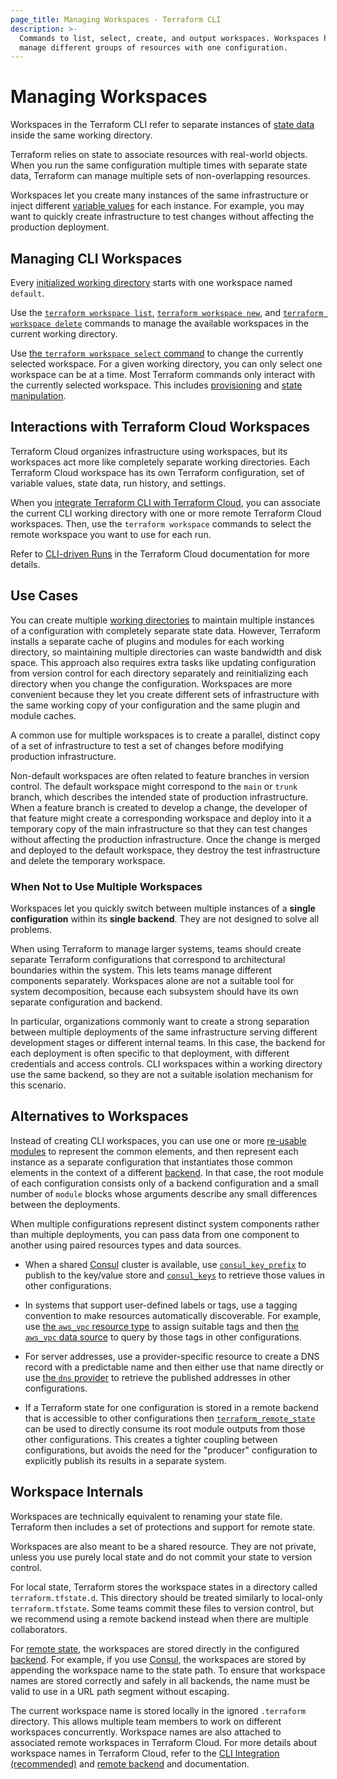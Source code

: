 ```yaml
---
page_title: Managing Workspaces - Terraform CLI
description: >-
  Commands to list, select, create, and output workspaces. Workspaces help
  manage different groups of resources with one configuration.
---
```


# Managing Workspaces

Workspaces in the Terraform CLI refer to separate instances of [state data](/language/state) inside the same working directory.

Terraform relies on state to associate resources with real-world objects. When you run the same configuration multiple times with separate state data, Terraform can manage multiple sets of non-overlapping resources.

Workspaces let you create many instances of the same infrastructure or inject different [variable values](/language/values/variables) for each instance. For example, you may want to quickly create infrastructure to test changes without affecting the production deployment.

## Managing CLI Workspaces

Every [initialized working directory](/cli/init) starts with one workspace named `default`.

Use the [`terraform workspace list`](/cli/commands/workspace/list), [`terraform workspace new`](/cli/commands/workspace/new), and [`terraform workspace delete`](/cli/commands/workspace/delete) commands to manage the available workspaces in the current working directory.

Use [the `terraform workspace select` command](/cli/commands/workspace/select) to change the currently selected workspace. For a given working directory, you can only select one workspace can be at a time. Most Terraform commands only interact with the currently selected workspace. This includes [provisioning](/cli/run) and [state manipulation](/cli/state).

## Interactions with Terraform Cloud Workspaces

Terraform Cloud organizes infrastructure using workspaces, but its workspaces
act more like completely separate working directories. Each Terraform Cloud
workspace has its own Terraform configuration, set of variable values, state
data, run history, and settings.

When you [integrate Terraform CLI with Terraform Cloud](/cli/cloud), you can associate the current CLI working directory with one or more remote Terraform Cloud workspaces. Then, use the `terraform workspace` commands to select the remote workspace you want to use for each run.

Refer to [CLI-driven Runs](/cloud-docs/run/cli) in the Terraform Cloud documentation for more details.

## Use Cases

You can create multiple [working directories](/cli/init) to maintain multiple instances of a configuration with completely separate state data. However, Terraform installs a separate cache of plugins and modules for each working directory, so maintaining multiple directories can waste bandwidth and disk space. This approach also requires extra tasks like updating configuration from version control for each directory separately and reinitializing each directory when you change the configuration. Workspaces are more convenient because they let you create different sets of infrastructure with the same working copy of your configuration and the same plugin and module caches.

A common use for multiple workspaces is to create a parallel, distinct copy of
a set of infrastructure to test a set of changes before modifying production infrastructure.

Non-default workspaces are often related to feature branches in version control.
The default workspace might correspond to the `main` or `trunk` branch,
which describes the intended state of production infrastructure. When a
feature branch is created to develop a change, the developer of that feature
might create a corresponding workspace and deploy into it a temporary copy
of the main infrastructure so that they can test changes without affecting
the production infrastructure. Once the change is merged and deployed to the
default workspace, they destroy the test infrastructure and delete the temporary workspace.

### When Not to Use Multiple Workspaces

Workspaces let you quickly switch between multiple instances of a **single configuration** within its **single backend**. They are not designed to solve all problems.

When using Terraform to manage larger systems, teams should create separate Terraform configurations that correspond to architectural boundaries within the system. This lets teams manage different components separately. Workspaces alone are not a suitable tool for system decomposition, because each subsystem should have its own separate configuration and backend.

In particular, organizations commonly want to create a strong separation
between multiple deployments of the same infrastructure serving different
development stages or different internal teams. In this case, the backend for each deployment is often specific to that deployment, with different credentials and access controls. CLI workspaces within a working directory use the same backend, so they are not a suitable isolation mechanism for this scenario.

## Alternatives to Workspaces

Instead of creating CLI workspaces, you can use one or more [re-usable modules](/language/modules/develop) to represent the common elements, and then represent each instance as a separate configuration that instantiates those common elements in the context of a different [backend](/language/settings/backends/configuration). In that case, the root module of each configuration consists only of a backend configuration and a small number of `module` blocks whose arguments describe any small differences between the deployments.

When multiple configurations represent distinct system components rather than multiple deployments, you can pass data from one component to another using paired resources types and data sources.

- When a shared [Consul](https://www.consul.io/) cluster is available, use
  [`consul_key_prefix`](https://registry.terraform.io/providers/hashicorp/consul/latest/docs/resources/key_prefix) to
  publish to the key/value store and [`consul_keys`](https://registry.terraform.io/providers/hashicorp/consul/latest/docs/data-sources/keys)
  to retrieve those values in other configurations.

- In systems that support user-defined labels or tags, use a tagging convention
  to make resources automatically discoverable. For example, use
  [the `aws_vpc` resource type](https://registry.terraform.io/providers/hashicorp/aws/latest/docs/resources/vpc)
  to assign suitable tags and then
  [the `aws_vpc` data source](https://registry.terraform.io/providers/hashicorp/aws/latest/docs/data-sources/vpc)
  to query by those tags in other configurations.

- For server addresses, use a provider-specific resource to create a DNS
  record with a predictable name and then either use that name directly or
  use [the `dns` provider](https://registry.terraform.io/providers/hashicorp/dns/latest/docs) to retrieve
  the published addresses in other configurations.

- If a Terraform state for one configuration is stored in a remote backend
  that is accessible to other configurations then
  [`terraform_remote_state`](/language/state/remote-state-data)
  can be used to directly consume its root module outputs from those other
  configurations. This creates a tighter coupling between configurations,
  but avoids the need for the "producer" configuration to explicitly
  publish its results in a separate system.


## Workspace Internals

Workspaces are technically equivalent to renaming your state file. Terraform then includes a set of protections and support for remote state.

Workspaces are also meant to be a shared resource. They are not private, unless you use purely local state and do not commit your state to version control.

For local state, Terraform stores the workspace states in a directory called `terraform.tfstate.d`. This directory should be treated similarly to local-only `terraform.tfstate`. Some teams commit these files to version control, but we recommend using a remote backend instead when there are multiple collaborators.

For [remote state](/language/state/remote), the workspaces are stored directly in the configured [backend](/language/settings/backends). For example, if you use [Consul](/language/settings/backends/consul), the workspaces are stored by appending the workspace name to the state path. To ensure that workspace names are stored correctly and safely in all backends, the name must be valid to use in a URL path segment without escaping.

The current workspace name is stored locally in the ignored `.terraform` directory. This allows multiple team members to work on different workspaces concurrently. Workspace names are also attached to associated remote workspaces in Terraform Cloud. For more details about workspace names in Terraform Cloud, refer to the [CLI Integration (recommended)](/cli/cloud/settings#arguments) and [remote backend](/language/settings/backends/remote#workspaces) and  documentation.